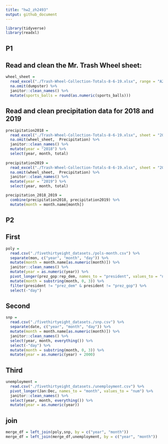 ```yaml
---
title: "hw2_zh2493"
output: github_document
---
```


```r
library(tidyverse)
library(readxl)

```

## P1
## Read and clean the Mr. Trash Wheel sheet:

```r
wheel_sheet = 
  read_excel("./Trash-Wheel-Collection-Totals-8-6-19.xlsx", range = "A2:N408", sheet = "Mr. Trash Wheel") %>%
  na.omit(dumpster) %>%
  janitor::clean_names() %>%
  mutate(sports_balls = round(as.numeric(sports_balls)))
```

## Read and clean precipitation data for 2018 and 2019

```r
precipitation2018 = 
  read_excel("./Trash-Wheel-Collection-Totals-8-6-19.xlsx", sheet = "2018 Precipitation", range = "A2:B14") %>%
  na.omit(wheel_sheet,  Precipitation) %>%
  janitor::clean_names() %>%
  mutate(year = "2018") %>%
  select(year, month, total)
  
precipitation2019 = 
  read_excel("./Trash-Wheel-Collection-Totals-8-6-19.xlsx", sheet = "2019 Precipitation", range = "A2:B14") %>%
  na.omit(wheel_sheet,  Precipitation) %>%
  janitor::clean_names() %>%
  mutate(year = "2019") %>%
  select(year, month, total)

precipitation_2018_2019 = 
  combine(precipitation2018, precipitation2019) %>%
  mutate(month = month.name[month])

```

## P2
## First

```r
poly = 
  read.csv("./fivethirtyeight_datasets./pols-month.csv") %>%
  separate(mon, c("year", "month", "day")) %>%
  mutate(month = month.name[as.numeric(month)]) %>%
  janitor::clean_names() %>%
  mutate(year = as.numeric(year)) %>%
  pivot_longer(prez_gop:rep_dem, names_to = "president", values_to = "num") %>%
  mutate(month = substring(month, 0, 3)) %>%
  filter(president != "prez_dem" & president != "prez_gop") %>%
  select(-"day")

```


## Second
```r
snp = 
  read.csv("./fivethirtyeight_datasets./snp.csv") %>%
  separate(date, c("year", "month", "day")) %>%
  mutate(month = month.name[as.numeric(month)]) %>%
  janitor::clean_names() %>%
  select(year, month, everything()) %>%
  select(-"day") %>%
  mutate(month = substring(month, 0, 3)) %>%
  mutate(year = as.numeric(year) + 2000)
```

## Third
```r
unemployment = 
  read.csv("./fivethirtyeight_datasets./unemployment.csv") %>%
  pivot_longer(Jan:Dec, names_to = "month", values_to = "num") %>%
  janitor::clean_names() %>%
  select(year, month, everything()) %>%
  mutate(year = as.numeric(year))
```

## join
```r
merge_df = left_join(poly,snp, by = c("year", "month"))
merge_df = left_join(merge_df,unemployment, by = c("year", "month"))
  

```




